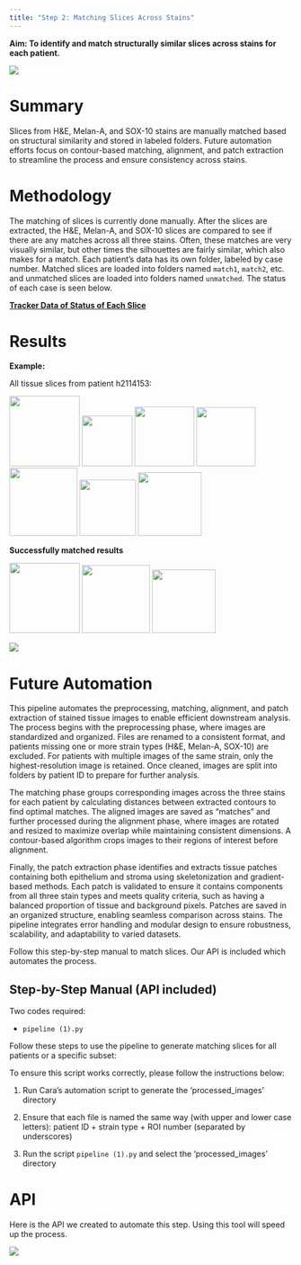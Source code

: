 ```yaml
---
title: "Step 2: Matching Slices Across Stains"
---
```


**Aim: To identify and match structurally similar slices across stains for each patient.**

![](images/Step2.png){fig-align="center"}

# Summary

Slices from H&E, Melan-A, and SOX-10 stains are manually matched based on structural similarity and stored in labeled folders. Future automation efforts focus on contour-based matching, alignment, and patch extraction to streamline the process and ensure consistency across stains.

# Methodology

The matching of slices is currently done manually. After the slices are extracted, the H&E, Melan-A, and SOX-10 slices are compared to see if there are any matches across all three stains. Often, these matches are very visually similar, but other times the silhouettes are fairly similar, which also makes for a match. Each patient's data has its own folder, labeled by case number. Matched slices are loaded into folders named `match1`, `match2`, etc. and unmatched slices are loaded into folders named `unmatched`. The status of each case is seen below.  

[**Tracker Data of Status of Each Slice**](https://docs.google.com/spreadsheets/d/1PbV0faD_WGmLEbrY93mQF5ofhO98hy-TQmh41uGPCxc/edit?gid=0#gid=0)

# Results

**Example:**

All tissue slices from patient h2114153:

![](images/step%202%20images/slice1.png){width="125"} ![](images/step%202%20images//slice4.png){width="90"} ![](images/step%202%20images//slice5.png){width="106"} ![](images/step%202%20images//slice6.png){width="105"} ![](images/step%202%20images//slice2.png){width="121"} ![](images/step%202%20images//slice7.png){width="100"} ![](images/step%202%20images//slice3.png){width="113"}

**Successfully matched results**

![](images/step%202%20images//slice1.png){width="125"} ![](images/step%202%20images//slice2.png){width="121"} ![](images/step%202%20images//slice3.png){width="113"}

![](images/Step2.png){fig-align="center"}


# Future Automation

This pipeline automates the preprocessing, matching, alignment, and patch extraction of stained tissue images to enable efficient downstream analysis. The process begins with the preprocessing phase, where images are standardized and organized. Files are renamed to a consistent format, and patients missing one or more strain types (H&E, Melan-A, SOX-10) are excluded. For patients with multiple images of the same strain, only the highest-resolution image is retained. Once cleaned, images are split into folders by patient ID to prepare for further analysis.

The matching phase groups corresponding images across the three stains for each patient by calculating distances between extracted contours to find optimal matches. The aligned images are saved as "matches" and further processed during the alignment phase, where images are rotated and resized to maximize overlap while maintaining consistent dimensions. A contour-based algorithm crops images to their regions of interest before alignment.

Finally, the patch extraction phase identifies and extracts tissue patches containing both epithelium and stroma using skeletonization and gradient-based methods. Each patch is validated to ensure it contains components from all three stain types and meets quality criteria, such as having a balanced proportion of tissue and background pixels. Patches are saved in an organized structure, enabling seamless comparison across stains. The pipeline integrates error handling and modular design to ensure robustness, scalability, and adaptability to varied datasets.


Follow this step-by-step manual to match slices. Our API is included which automates the process.

:::{.callout-note collapse=true}

## Step-by-Step Manual (API included)

Two codes required:

-   `pipeline (1).py`

Follow these steps to use the pipeline to generate matching slices for all patients or a specific subset:

To ensure this script works correctly, please follow the instructions below:   

1. Run Cara's automation script to generate the 'processed_images' directory  

2. Ensure that each file is named the same way (with upper and lower case letters): 
          patient ID + strain type + ROI number (separated by underscores)          

3. Run the script `pipeline (1).py` and select the 'processed_images' directory


# API

Here is the API we created to automate this step. Using this tool will speed up the process.

![](images/API.png){fig-align="center"}

:::





